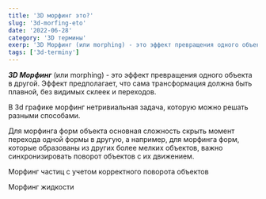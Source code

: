 ```yaml
---
title: '3D морфинг это?'
slug: '3d-morfing-eto'
date: '2022-06-28'
category: '3D термины'
exerp: '3D Морфинг (или morphing) - это эффект превращения одного объекта в другой...'
tags: ['3d-terminy']
---
```

***3D Морфинг*** (или morphing) - это эффект превращения одного объекта в другой. Эффект предполагает, что сама трансформация должна быть плавной, без видимых склеек и переходов.


В 3d графике морфинг нетривиальная задача, которую можно решать разными способами.


Для морфинга форм объекта основная сложность скрыть момент перехода одной формы в другую, а например, для морфинга форм, которые образованы из других более мелких объектов, важно синхронизировать поворот объектов с их движением.


Морфинг частиц с учетом корректного поворота объектов
<VideoYoutube id="rbicOH-iMMk" />


Морфинг жидкости
<VideoYoutube id="vkscripMbVA" />